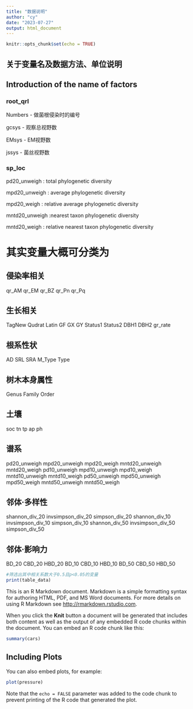 ```yaml
---
title: "数据说明"
author: "cy"
date: "2023-07-27"
output: html_document
---
```


```r
knitr::opts_chunk$set(echo = TRUE)
```

## 关于变量名及数据方法、单位说明
## Introduction of the name of factors
### root_qrl

Numbers - 做菌根侵染时的编号

gcsys - 观察总视野数

EMsys - EM视野数

jssys - 菌丝视野数


### sp_loc

pd20_unweigh : total phylogenetic diversity

mpd20_unweigh : average phylogenetic diversity

mpd20_weigh : relative average phylogenetic diversity

mntd20_unweigh :nearest taxon phylogenetic diversity

mntd20_weigh : relative nearest taxon phylogenetic diversity

# 其实变量大概可分类为

## 侵染率相关
qr_AM
qr_EM
qr_BZ
qr_Pn
qr_Pq


## 生长相关
TagNew
Qudrat
Latin
GF
GX
GY
Status1
Status2
DBH1
DBH2
gr_rate


## 根系性状
AD
SRL
SRA
M_Type
Type


## 树木本身属性
Genus
Family
Order

## 土壤
soc
tn
tp
ap
ph


## 谱系
pd20_unweigh
mpd20_unweigh
mpd20_weigh
mntd20_unweigh
mntd20_weigh
pd10_unweigh
mpd10_unweigh
mpd10_weigh
mntd10_unweigh
mntd10_weigh
pd50_unweigh
mpd50_unweigh
mpd50_weigh
mntd50_unweigh
mntd50_weigh


## 邻体·多样性
shannon_div_20
invsimpson_div_20
simpson_div_20
shannon_div_10
invsimpson_div_10
simpson_div_10
shannon_div_50
invsimpson_div_50
simpson_div_50


## 邻体·影响力
BD_20
CBD_20
HBD_20
BD_10
CBD_10
HBD_10
BD_50
CBD_50
HBD_50

```r
#筛选出其中相关系数大于0.5且p<0.05的变量
print(table_data)
```









This is an R Markdown document. Markdown is a simple formatting syntax for authoring HTML, PDF, and MS Word documents. For more details on using R Markdown see <http://rmarkdown.rstudio.com>.

When you click the **Knit** button a document will be generated that includes both content as well as the output of any embedded R code chunks within the document. You can embed an R code chunk like this:

```r
summary(cars)
```

## Including Plots

You can also embed plots, for example:

```r
plot(pressure)
```

Note that the `echo = FALSE` parameter was added to the code chunk to prevent printing of the R code that generated the plot.
